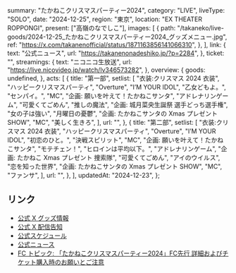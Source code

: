   summary: "たかねこクリスマスパーティー2024",
  category: "LIVE",
  liveType: "SOLO",
  date: "2024-12-25",
  region: "東京",
  location: "EX THEATER ROPPONGI",
  present: ["高嶺のなでしこ"],
  images: [
    {
      path: "/takaneko/live-goods/2024-12-25_たかねこクリスマスパーティー2024_グッズメニュー.jpg",
      ref: "https://x.com/takanenofficial/status/1871163856141066310",
    },
  ],
  link: {
    text: "公式ニュース",
    url: "https://takanenonadeshiko.jp/?p=2284",
  },
  ticket: "",
  streamings: {
    text: "ニコニコ生放送",
    url: "https://live.nicovideo.jp/watch/lv346573282",
  },
  overview: {
    goods: undefined,
  },
  acts: [
    {
      title: "第一部",
      setlist: [
        "衣装:クリスマス 2024 衣装",
        "ハッピークリスマスパーティ",
        "Overture",
        "I’M YOUR IDOL",
        "乙女どもよ。",
        "センパイ。",
        "MC",
        "企画: 願いを叶えて！たかねこサンタ",
        "アドレナリンゲーム",
        "可愛くてごめん",
        "推しの魔法",
        "企画: 城月菜央生誕祭 選手どっち選手権",
        "女の子は強い",
        "月曜日の憂鬱",
        "企画: たかねこサンタの Xmas プレゼント SHOW",
        "MC",
        "美しく生きろ",
      ],
      url: "",
    },
    {
      title: "第二部",
      setlist: [
        "衣装:クリスマス 2024 衣装",
        "ハッピークリスマスパーティ",
        "Overture",
        "I’M YOUR IDOL",
        "初恋のひと。",
        "決戦スピリット",
        "MC",
        "企画: 願いを叶えて！たかねこサンタ",
        "モテチェン！",
        "ヒロインは平均以下。",
        "アドレナリンゲーム",
        "企画: たかねこ Xmas プレゼント 捜索隊",
        "可愛くてごめん",
        "アイのウイルス",
        "恋を知った世界",
        "企画: たかねこサンタの Xmas プレゼント SHOW",
        "MC",
        "ファンサ",
      ],
      url: "",
    },
  ],
  updatedAt: "2024-12-23",
};

## リンク

- [公式 X グッズ情報](https://x.com/takanenofficial/status/1871163856141066310)
- [公式 X 配信告知](https://x.com/takanenofficial/status/1870786362334396889)
- [公式スケジュール](https://takanenonadeshiko.jp/events/event/2302/)
- [公式ニュース](https://takanenonadeshiko.jp/?p=2284)
- [FC トピック: 「たかねこクリスマスパーティー2024」FC先行 詳細およびチケット購入時のお願いとご注意](https://takanekofc.com/topics/public/_/zqk2dn6w4iiywpm4.html)

